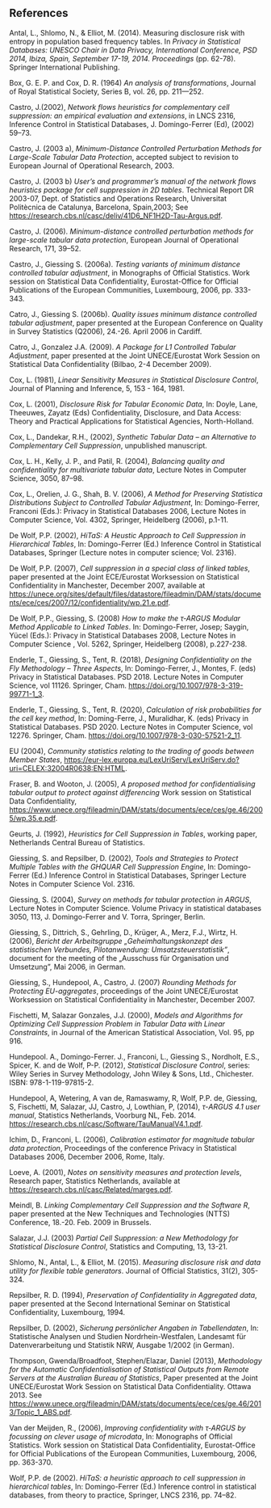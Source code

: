 ## References

Antal, L., Shlomo, N., & Elliot, M. (2014). Measuring disclosure risk\index{disclosure risk} with entropy in population based frequency tables. In *Privacy in Statistical Databases: UNESCO Chair in Data Privacy, International Conference, PSD 2014, Ibiza, Spain, September 17-19, 2014. Proceedings* (pp. 62-78). Springer International Publishing.

Box, G. E. P. and Cox, D. R. (1964) *An analysis of transformations*, Journal of Royal Statistical Society, Series B, vol. 26, pp. 211---252.

Castro, J.(2002), *Network flows heuristics for complementary cell suppression\index{cell suppression}: an empirical evaluation and extensions*, in LNCS 2316, Inference Control in Statistical Databases, J. Domingo-Ferrer (Ed), (2002) 59--73.

Castro, J. (2003 a), *Minimum-Distance Controlled Perturbation Methods for Large-Scale Tabular Data Protection*, accepted subject to revision to European Journal of Operational Research, 2003.

Castro, J. (2003 b) *User's and programmer's manual of the network flows heuristics package for cell suppression\index{cell suppression} in 2D tables*. Technical Report DR 2003-07, Dept. of Statistics and Operations Research, Universitat Politècnica de Catalunya, Barcelona, Spain,2003; See [https://research.cbs.nl/casc/deliv/41D6_NF1H2D-Tau-Argus.pdf](https://research.cbs.nl/casc/deliv/41D6_NF1H2D-Tau-Argus.pdf).

Castro, J. (2006). *Minimum-distance controlled perturbation methods for large-scale tabular data protection*, European Journal of Operational Research, 171, 39--52.

Castro, J., Giessing S. (2006a). *Testing variants of minimum distance controlled tabular adjustment*, in Monographs of Official Statistics. Work session on Statistical Data Confidentiality, Eurostat-Office for Official Publications of the European Communities, Luxembourg, 2006, pp. 333-343.

Catro, J., Giessing S. (2006b). *Quality issues minimum distance controlled tabular adjustment*, paper presented at the European Conference on Quality in Survey Statistics (Q2006), 24.-26. April 2006 in Cardiff.

Catro, J., Gonzalez J.A. (2009). *A Package for L1 Controlled Tabular Adjustment*, paper presented at the Joint UNECE/Eurostat Work Session on Statistical Data Confidentiality (Bilbao, 2-4 December 2009).

Cox, L. (1981), *Linear Sensitivity Measures in Statistical Disclosure Control*, Journal of Planning and Inference, 5, 153 - 164, 1981.

Cox, L. (2001), *Disclosure Risk for Tabular Economic Data*, In: Doyle, Lane, Theeuwes, Zayatz (Eds) Confidentiality, Disclosure, and Data Access: Theory and Practical Applications for Statistical Agencies, North-Holland.

Cox, L., Dandekar, R.H., (2002), *Synthetic Tabular Data -- an Alternative to Complementary Cell Suppression*, unpublished manuscript.

Cox, L. H., Kelly, J. P., and Patil, R. (2004), *Balancing quality and confidentiality for multivariate tabular data*, Lecture Notes in Computer Science, 3050, 87--98.

Cox, L., Orelien, J. G., Shah, B. V. (2006), *A Method for Preserving Statistica Distributions Subject to Controlled Tabular Adjustment*, In: Domingo-Ferrer, Franconi (Eds.): Privacy in Statistical Databases 2006, Lecture Notes in Computer Science, Vol. 4302, Springer, Heidelberg (2006), p.1-11.

De Wolf, P.P. (2002), *HiTaS: A Heustic Approach to Cell Suppression in Hierarchical Tables*, In: Domingo-Ferrer (Ed.) Inference Control in Statistical Databases, Springer (Lecture notes in computer science; Vol. 2316).

De Wolf, P.P. (2007), *Cell suppression in a special class of linked tables*, paper presented at the Joint ECE/Eurostat Worksession on Statistical Confidentiality in Manchester, December 2007, available at
[https://unece.org/sites/default/files/datastore/fileadmin/DAM/stats/documents/ece/ces/2007/12/confidentiality/wp.21.e.pdf](https://unece.org/sites/default/files/datastore/fileadmin/DAM/stats/documents/ece/ces/2007/12/confidentiality/wp.21.e.pdf).

De Wolf, P.P., Giessing, S. (2008) *How to make the $\tau$‑ARGUS Modular Method Applicable to Linked Tables*. In: Domingo-Ferrer, Josep; Saygin, Yücel (Eds.): Privacy in Statistical Databases 2008, Lecture Notes in Computer Science , Vol. 5262, Springer, Heidelberg (2008), p.227-238.

Enderle, T., Giessing, S., Tent, R. (2018), *Designing Confidentiality on the Fly Methodology – Three Aspects*, In: Domingo-Ferrer, J., Montes, F. (eds) Privacy in Statistical Databases. PSD 2018. Lecture Notes in Computer Science, vol 11126. Springer, Cham. [https://doi.org/10.1007/978-3-319-99771-1_3](https://doi.org/10.1007/978-3-319-99771-1_3).

Enderle, T., Giessing, S., Tent, R. (2020), *Calculation of risk probabilities for the cell key method*, In: Doming-Ferre, J., Muralidhar, K. (eds) Privacy in Statistical Databases. PSD 2020. Lecture Notes in Computer Science, vol 12276. Springer, Cham. [https://doi.org/10.1007/978-3-030-57521-2_11](https://doi.org/10.1007/978-3-030-57521-2_11).

EU (2004), *Community statistics relating to the trading of goods between Member States*, [https://eur-lex.europa.eu/LexUriServ/LexUriServ.do?uri=CELEX:32004R0638:EN:HTML](https://eur-lex.europa.eu/LexUriServ/LexUriServ.do?uri=CELEX:32004R0638:EN:HTML).

Fraser, B. and Wooton, J. (2005), *A proposed method for confidentialising tabular output to protect against differencing* Work session on Statistical Data Confidentiality, [https://www.unece.org/fileadmin/DAM/stats/documents/ece/ces/ge.46/2005/wp.35.e.pdf](https://www.unece.org/fileadmin/DAM/stats/documents/ece/ces/ge.46/2005/wp.35.e.pdf).

Geurts, J. (1992), *Heuristics for Cell Suppression in Tables*, working paper, Netherlands Central Bureau of Statistics.

Giessing, S. and Repsilber, D. (2002), *Tools and Strategies to Protect Multiple Tables with the GHQUAR Cell Suppression Engine*, In: Domingo-Ferrer (Ed.) Inference Control in Statistical Databases, Springer Lecture Notes in Computer Science Vol. 2316.

Giessing, S. (2004), *Survey on methods for tabular protection in ARGUS*, Lecture Notes in Computer Science. Volume Privacy in statistical databases 3050, 1­13, J. Domingo-Ferrer and V. Torra, Springer, Berlin.

Giessing, S., Dittrich, S., Gehrling, D., Krüger, A., Merz, F.J., Wirtz, H. (2006), *Bericht der Arbeitsgruppe „Geheimhaltungskonzept des statistischen Verbundes, Pilotanwen­dung: Umsatzsteuerstatistik"*, document for the meeting of the „Ausschuss für Organisation und Umsetzung", Mai 2006, in German.

Giessing, S., Hundepool, A., Castro, J. (2007) *Rounding Methods for Protecting EU-aggregates*, proceedings of the Joint UNECE/Eurostat Worksession on Statistical Confidentiality in Manchester, December 2007.

Fischetti, M, Salazar Gonzales, J.J. (2000), *Models and Algorithms for Optimizing Cell Suppression Problem in Tabular Data with Linear Constraints*, in Journal of the American Statistical Association, Vol. 95, pp 916.

Hundepool. A., Domingo-Ferrer. J., Franconi, L., Giessing S., Nordholt, E.S., Spicer, K. and de Wolf, P-P. (2012), *Statistical Disclosure Control*, series: Wiley Series in Survey Methodology, John Wiley & Sons, Ltd., Chichester. ISBN: 978-1-119-97815-2.

Hundepool, A, Wetering, A van de, Ramaswamy, R, Wolf, P.P. de, Giessing, S, Fischetti, M, Salazar, JJ, Castro, J, Lowthian, P, (2014), *$\tau$-ARGUS 4.1 user manual*, Statistics Netherlands, Voorburg NL, Feb. 2014. [https://research.cbs.nl/casc/Software/TauManualV4.1.pdf](https://research.cbs.nl/casc/Software/TauManualV4.1.pdf).

Ichim, D., Franconi, L. (2006), *Calibration estimator for magnitude tabular data protection*, Proceedings of the conference Privacy in Statistical Databases 2006, December 2006, Rome, Italy.

Loeve, A. (2001), *Notes on sensitivity measures and protection levels*, Research paper, Statistics Netherlands, available at [https://research.cbs.nl/casc/Related/marges.pdf](https://research.cbs.nl/casc/Related/marges.pdf).

Meindl, B. *Linking Complementary Cell Suppression and the Software R*, paper presented at the New Techniques and Technologies (NTTS) Conference, 18.-20. Feb. 2009 in Brussels.

Salazar, J.J. (2003) *Partial Cell Suppression: a New Methodology for Statistical Disclosure Control*, Statistics and Computing, 13, 13-21.

Shlomo, N., Antal, L., & Elliot, M. (2015). *Measuring disclosure risk\index{disclosure risk} and data utility for flexible table generators*. Journal of Official Statistics, 31(2), 305-324.

Repsilber, R. D. (1994), *Preservation of Confidentiality in Aggregated data*, paper presented at the Second International Seminar on Statistical Confidentiality, Luxembourg, 1994.

Repsilber, D. (2002), *Sicherung persönlicher Angaben in Tabellendaten*, In: Statistische Analysen und Studien Nordrhein-Westfalen, Landesamt für Datenverarbeitung und Statistik NRW, Ausgabe 1/2002 (in German).

Thompson, Gwenda/Broadfoot, Stephen/Elazar, Daniel (2013), *Methodology for the Automatic Confidentialisation of Statistical Outputs from Remote Servers at the Australian Bureau of Statistics*, Paper presented at the Joint UNECE/Eurostat Work Session on
Statistical Data Confidentiality. Ottawa 2013. See [https://www.unece.org/fileadmin/DAM/stats/documents/ece/ces/ge.46/2013/Topic_1_ABS.pdf](https://www.unece.org/fileadmin/DAM/stats/documents/ece/ces/ge.46/2013/Topic_1_ABS.pdf).

Van der Meijden, R., (2006)‚ *Improving confidentiality with $\tau$‑ARGUS by focussing on clever usage of microdata*, In: Monographs of Official Statistics. Work session on Statistical Data Confidentiality, Eurostat-Office for Official Publications of the European Communities, Luxembourg, 2006, pp. 363-370.

Wolf, P.P. de (2002). *HiTaS: a heuristic approach to cell suppression\index{cell suppression} in hierarchical tables*, In: Domingo-Ferrer (Ed.) Inference control in statistical databases, from theory to practice, Springer, LNCS 2316, pp. 74--82.


